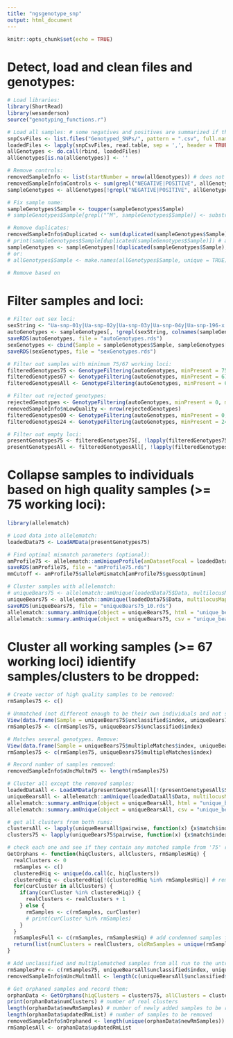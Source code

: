 ```yaml
---
title: "ngsgenotype_snp"
output: html_document
---
```


```r
knitr::opts_chunk$set(echo = TRUE)
```

# Detect, load and clean files and genotypes:
```r
# Load libraries:
library(ShortRead)
library(wesanderson)
source("genotyping_functions.r")

# Load all samples: # some negatives and positives are summarized if they are named the same
snpCsvFiles <- list.files("Genotyped_SNPs/", pattern = ".csv", full.names = TRUE)
loadedFiles <- lapply(snpCsvFiles, read.table, sep = ',', header = TRUE, check.names = FALSE)
allGenotypes <- do.call(rbind, loadedFiles)
allGenotypes[is.na(allGenotypes)] <- ''

# Remove controls:
removedSampleInfo <- list(startNumber = nrow(allGenotypes)) # does not include some duplicates which were removed in genotyping
removedSampleInfo$nControls <- sum(grepl("NEGATIVE|POSITIVE", allGenotypes$Sample))
sampleGenotypes <- allGenotypes[!grepl("NEGATIVE|POSITIVE", allGenotypes$Sample), ]

# Fix sample name:
sampleGenotypes$Sample <- toupper(sampleGenotypes$Sample)
# sampleGenotypes$Sample[grepl("^M", sampleGenotypes$Sample)] <- substr(sampleGenotypes$Sample[grepl("^M", sampleGenotypes$Sample)], 1, 7)

# Remove duplicates:
removedSampleInfo$nDuplicated <- sum(duplicated(sampleGenotypes$Sample))
# print(sampleGenotypes$Sample[duplicated(sampleGenotypes$Sample)]) # all names that are duplicates of other names
sampleGenotypes <- sampleGenotypes[!duplicated(sampleGenotypes$Sample), ] # only keep the first of duplicated names
# or:
# allGenotypes$Sample <- make.names(allGenotypes$Sample, unique = TRUE) # give duplications unique names

# Remove based on 
```

# Filter samples and loci:
```r
# Filter out sex loci:
sexString <- "Ua-snp-01y|Ua-snp-02y|Ua-snp-03y|Ua-snp-04y|Ua-snp-196-x|Ua-snp-248-x|Ua-snp-236-x"
autoGenotypes <- sampleGenotypes[, !grepl(sexString, colnames(sampleGenotypes))]
saveRDS(autoGenotypes, file = "autoGenotypes.rds")
sexGenotypes <- cbind(Sample = sampleGenotypes$Sample, sampleGenotypes[, grepl(sexString, colnames(sampleGenotypes))])
saveRDS(sexGenotypes, file = "sexGenotypes.rds")

# Filter out samples with minimum 75/67 working loci:
filteredGenotypes75 <- GenotypeFiltering(autoGenotypes, minPresent = 75, createRDS = TRUE, rdsName = "filteredGenotypes75.rds")
filteredGenotypes67 <- GenotypeFiltering(autoGenotypes, minPresent = 67, maxPresent = 74, createRDS = FALSE)
filteredGenotypesAll <- GenotypeFiltering(autoGenotypes, minPresent = 67, createRDS = FALSE)

# Filter out rejected genotypes:
rejectedGenotypes <- GenotypeFiltering(autoGenotypes, minPresent = 0, maxPresent = 66, createRDS = TRUE, rdsName = "rejectedGenotypes.rds")
removedSampleInfo$nLowQuality <- nrow(rejectedGenotypes)
filteredGenotypes00 <- GenotypeFiltering(autoGenotypes, minPresent = 0, maxPresent = 23, createRDS = FALSE)
filteredGenotypes24 <- GenotypeFiltering(autoGenotypes, minPresent = 24, maxPresent = 66, createRDS = FALSE)

# Filter out empty loci:
presentGenotypes75 <- filteredGenotypes75[, !lapply(filteredGenotypes75, unique) == ''] # does this matter with allelematch?
presentGenotypesAll <- filteredGenotypesAll[, !lapply(filteredGenotypesAll, unique) == ''] # does this matter with allelematch?
```

# Collapse samples to individuals based on high quality samples (>= 75 working loci):
```r
library(allelematch)

# Load data into allelematch:
loadedData75 <- LoadAMData(presentGenotypes75)

# Find optimal mismatch parameters (optional):
amProfile75 <- allelematch::amUniqueProfile(amDatasetFocal = loadedData75$Data, multilocusMap = loadedData75$AlleleKey, doPlot = TRUE, alleleMismatch = c(0:45)) # 13 is the best
saveRDS(amProfile75, file = "amProfile75.rds")
mmCutoff <- amProfile75$alleleMismatch[amProfile75$guessOptimum]

# Cluster samples with allelematch:
# uniqueBears75 <- allelematch::amUnique(loadedData75$Data, multilocusMap = loadedData75$AlleleKey, alleleMismatch = mmCutoff) # uncomment if using calculated cutoff
uniqueBears75 <- allelematch::amUnique(loadedData75$Data, multilocusMap = loadedData75$AlleleKey, alleleMismatch = 10) # changed cutoff to 10 to be more stringent
saveRDS(uniqueBears75, file = "uniqueBears75_10.rds")
allelematch::summary.amUnique(object = uniqueBears75, html = "unique_bears_75_10_v1.html")
allelematch::summary.amUnique(object = uniqueBears75, csv = "unique_bears_75_10_v1.csv")
```

# Cluster all working samples (>= 67 working loci) idientify samples/clusters to be dropped:
```r
# Create vector of high quality samples to be removed:
rmSamples75 <- c()

# Unmatched (not different enough to be their own individuals and not similar enough to anything else). Remove:
View(data.frame(Sample = uniqueBears75$unclassified$index, uniqueBears75$unclassified$multilocus))
rmSamples75 <- c(rmSamples75, uniqueBears75$unclassified$index)

# Matches several genotypes. Remove:
View(data.frame(Sample = uniqueBears75$multipleMatches$index, uniqueBears75$multipleMatches$multilocus))
rmSamples75 <- c(rmSamples75, uniqueBears75$multipleMatches$index)

# Record number of samples removed:
removedSampleInfo$nUncMultm75 <- length(rmSamples75)

# Cluster all except the removed samples:
loadedDataAll <- LoadAMData(presentGenotypesAll[!(presentGenotypesAll$Sample %in% rmSamples75),])
uniqueBearsAll <- allelematch::amUnique(loadedDataAll$Data, multilocusMap = loadedDataAll$AlleleKey, alleleMismatch = 10) # use stringent 10
allelematch::summary.amUnique(object = uniqueBearsAll, html = "unique_bears_all_10_v1.html")
allelematch::summary.amUnique(object = uniqueBearsAll, csv = "unique_bears_all_10_v1.csv")

# get all clusters from both runs:
clustersAll <- lapply(uniqueBearsAll$pairwise, function(x) {x$match$index})
clusters75 <- lapply(uniqueBears75$pairwise, function(x) {x$match$index})

# check each one and see if they contain any matched sample from '75' run, note all samples in any who doesn't
GetOrphans <- function(hiqClusters, allClusters, rmSamplesHiq) {
  realClusters <- 0
  rmSamples <- c()
  clusteredHiq <- unique(do.call(c, hiqClusters))
  clusteredHiq <- clusteredHiq[!(clusteredHiq %in% rmSamplesHiq)] # remove samples in supplied remove vector
  for(curCluster in allClusters) {
    if(any(curCluster %in% clusteredHiq)) {
      realClusters <- realClusters + 1
    } else {
      rmSamples <- c(rmSamples, curCluster)
      # print(curCluster %in% rmSamples)
    }
  }
  rmSamplesFull <- c(rmSamples, rmSamplesHiq) # add condemned samples from supplied vector
  return(list(numClusters = realClusters, oldRmSamples = unique(rmSamplesHiq), newRmSamples = unique(rmSamples), updatedRmList = unique(rmSamplesFull)))
}

# Add unclassified and multiplematched samples from all run to the untrusted samples and record them:
rmSamplesPre <- c(rmSamples75, uniqueBearsAll$unclassified$index, uniqueBearsAll$multipleMatches$index)
removedSampleInfo$nUncMultmAll <- length(c(uniqueBearsAll$unclassified$index, uniqueBearsAll$multipleMatches$index))

# Get orphaned samples and record them:
orphanData <- GetOrphans(hiqClusters = clusters75, allClusters = clustersAll, rmSamplesHiq = rmSamplesPre)
print(orphanData$numClusters) # number of real clusters
length(orphanData$newRmSamples) # number of newly added samples to be removed
length(orphanData$updatedRmList) # number of samples to be removed
removedSampleInfo$nOrphaned <- length(unique(orphanData$newRmSamples))
rmSamplesAll <- orphanData$updatedRmList
```












